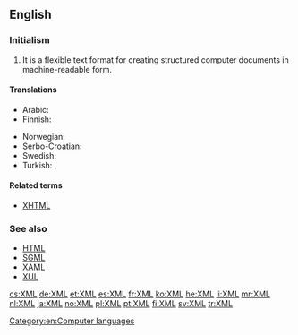 ==English==
{{wikipedia}}

===Initialism===
{{en-initialism}}

# {{computing}} {{initialism of|Extensible Markup Language}} It is a flexible text format for creating structured computer documents in machine-readable form.

====Translations====
{{trans-top|extensible markup language}}
* Arabic: {{t-|ar|إكس إم إل|tr=إكْسْ إمْ إلْ|sc=Arab}}
* Finnish: {{t-|fi|XML-kieli}}
{{trans-mid}}
* Norwegian: {{t+|no|XML|n}}
* Serbo-Croatian: {{t|sh|XML|m}}
* Swedish: {{t+|sv|XML|n}}
* Turkish: {{t-|tr|GİD}}, {{t+|tr|XML}}
{{trans-bottom}}

====Related terms====
* [[XHTML]]

===See also===
* [[HTML]]
* [[SGML]]
* [[XAML]]
* [[XUL]]

[[Category:en:Computer languages]]

[[cs:XML]]
[[de:XML]]
[[et:XML]]
[[es:XML]]
[[fr:XML]]
[[ko:XML]]
[[he:XML]]
[[li:XML]]
[[mr:XML]]
[[nl:XML]]
[[ja:XML]]
[[no:XML]]
[[pl:XML]]
[[pt:XML]]
[[fi:XML]]
[[sv:XML]]
[[tr:XML]]